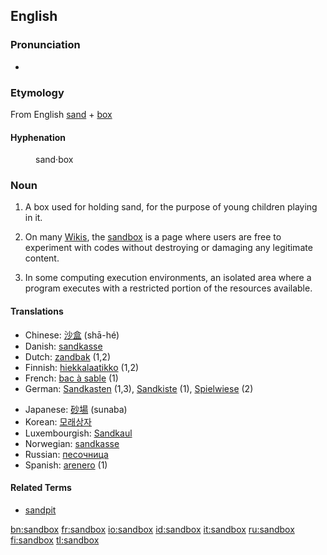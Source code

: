 {{selfref|For the Wiktionary test page, see [[Wiktionary:Sandbox]].}}
==English==

===Pronunciation===
*{{IPA|/'sændbɑks/}}

===Etymology===
From English [[sand]] + [[box]]

====Hyphenation====
:sand&middot;box

===Noun===
{{en-noun-reg-es}}

# A box used for holding sand, for the purpose of young children playing in it.
# {{wjargon}} On many [[Wiki]]s, the [[Wiktionary:Sandbox|sandbox]] is a page where users are free to experiment with codes without destroying or damaging any legitimate content.
# In some computing execution environments, an isolated area where a program executes with a restricted portion of the resources available.

====Translations====
{{top}}
*Chinese: [[沙盒]] (shā-hé)
*Danish: [[sandkasse]]
*Dutch: [[zandbak]] {{m}} (1,2)
*Finnish: [[hiekkalaatikko]] (1,2)
*French: [[bac à sable]] {{m}} (1)
*German: [[Sandkasten]] {{m}} (1,3), [[Sandkiste]] {{f}} (1), [[Spielwiese]] {{f}} (2)
{{mid}}
*Japanese: [[砂場]] (sunaba)
*Korean: [[모래상자]]
*Luxembourgish: [[Sandkaul]]
*Norwegian: [[sandkasse]] {{m}}
*Russian: [[песочница]]
*Spanish: [[arenero]] (1)
{{bottom}}

====Related Terms====
*[[sandpit]]

[[bn:sandbox]]
[[fr:sandbox]]
[[io:sandbox]]
[[id:sandbox]]
[[it:sandbox]]
[[ru:sandbox]]
[[fi:sandbox]]
[[tl:sandbox]]